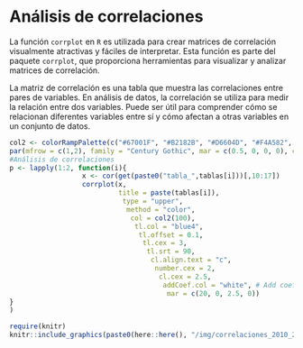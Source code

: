 # Análisis de correlaciones  {.unlisted .unnumbered}

La función `corrplot` en `R` es utilizada para crear matrices de correlación visualmente atractivas y fáciles de interpretar. Esta función es parte del paquete `corrplot`, que proporciona herramientas para visualizar y analizar matrices de correlación.   

La matriz de correlación es una tabla que muestra las correlaciones entre pares de variables. En análisis de datos, la correlación se utiliza para medir la relación entre dos variables. Puede ser útil para comprender cómo se relacionan diferentes variables entre sí y cómo afectan a otras variables en un conjunto de datos.   
 
```r
col2 <- colorRampPalette(c("#67001F", "#B2182B", "#D6604D", "#F4A582", "#FDDBC7", "#FFFFFF", "#D1E5F0", "#92C5DE","#4393C3", "#2166AC", "#053061"))
par(mfrow = c(1,2), family = "Century Gothic", mar = c(0.5, 0, 0, 0), cex.main = 3, col.main = "#053061")
#Análisis de correlaciones
p <- lapply(1:2, function(i){ 
                  x <- cor(get(paste0("tabla_",tablas[i]))[,10:17]) 
                  corrplot(x,
                           title = paste(tablas[i]),
                            type = "upper",
                             method = "color",
                              col = col2(100),
                               tl.col = "blue4",
                                tl.offset = 0.1,
                                 tl.cex = 3,
                                  tl.srt = 90,
                                   cl.align.text = "c",
                                    number.cex = 2,
                                     cl.cex = 2.5,
                                      addCoef.col = "white", # Add coefficient of correlation
                                       mar = c(20, 0, 2.5, 0))
}
)
```



<a href="https://raw.githubusercontent.com/dvillasanao/IML_2010-2020/main/img/correlaciones_2010_2020.png" data-lightbox="image-1" data-title="correlaciones">
```r
require(knitr)
knitr::include_graphics(paste0(here::here(), "/img/correlaciones_2010_2020.png"))
```
